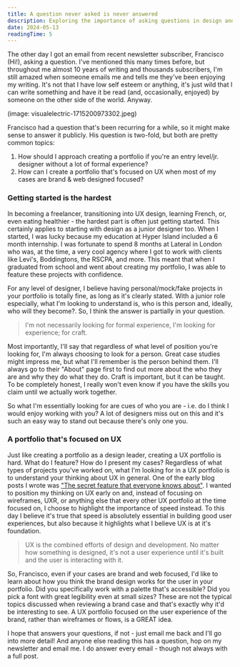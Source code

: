 ```yaml
---
title: A question never asked is never answered
description: Exploring the importance of asking questions in design and development, with practical examples and strategies for effective communication.
date: 2024-05-13
readingTime: 5
---
```


The other day I got an email from recent newsletter subscriber, Francisco (Hi!), asking a question. I've mentioned this many times before, but throughout me almost 10 years of writing and thousands subscribers, I'm still amazed when someone emails me and tells me they've been enjoying my writing. It's not that I have low self esteem or anything, it's just wild that I can write something and have it be read (and, occasionally, enjoyed) by someone on the other side of the world. Anyway. 

(image: visualelectric-1715200973302.jpeg)

Francisco had a question that's been recurring for a while, so it might make sense to answer it publicly. His question is two-fold, but both are pretty common topics:

1. How should I approach creating a portfolio if you're an entry level/jr. designer without a lot of formal experience? 
2. How can I create a portfolio that's focused on UX when most of my cases are brand & web designed focused?

### Getting started is the hardest

In becoming a freelancer, transitioning into UX design, learning French, or, even eating healthier - the hardest part is often just getting started. This certainly applies to starting with design as a junior designer too. When I started, I was lucky because my education at Hyper Island included a 6 month internship. I was fortunate to spend 8 months at Lateral in London who was, at the time, a very cool agency where I got to work with clients like Levi's, Boddingtons, the RSCPA, and more. This meant that when I graduated from school and went about creating my portfolio, I was able to feature these projects with confidence. 

For any level of designer, I believe having personal/mock/fake projects in your portfolio is totally fine, as long as it's clearly stated. With a junior role especially, what I'm looking to understand is, who is this person and, ideally, who will they become?. So, I think the answer is partially in your question. 

>I'm not necessarily looking for formal experience, I'm looking for experience; for craft.

Most importantly, I'll say that regardless of what level of position you're looking for, I'm always choosing to look for a person. Great case studies might impress me, but what I'll remember is the person behind them. I'll always go to their "About" page first to find out more about the who they are and why they do what they do. Craft is important, but it can be taught. To be completely honest, I really won't even know if you have the skills you claim until we actually work together.

So what I'm essentially looking for are cues of who you are - i.e. do I think I would enjoy working with you? A lot of designers miss out on this and it's such an easy way to stand out because there's only one you. 

### A portfolio that's focused on UX

Just like creating a portfolio as a design leader, creating a UX portfolio is hard. What do I feature? How do I present my cases? Regardless of what types of projects you've worked on, what I'm looking for in a UX portfolio is to understand your thinking about UX in general. One of the early blog posts I wrote was ["The secret feature that everyone knows about"](https://www.antonsten.com/writing/secret-feature). I wanted to position my thinking on UX early on and, instead of focusing on wireframes, UXR, or anything else that every other UX portfolio at the time focused on, I choose to highlight the importance of speed instead. To this day I believe it's true that speed is absolutely essential in building good user experiences, but also because it highlights what I believe UX is at it's foundation. 

>UX is the combined efforts of design and development. No matter how something is designed, it's not a user experience until it's built and the user is interacting with it.

So, Francisco, even if your cases are brand and web focused, I'd like to learn about how you think the brand design works for the user in your portfolio. Did you specifically work with a palette that's accessible? Did you pick a font with great legibility even at small sizes? These are not the typical topics discussed when reviewing a brand case and that's exactly why it'd be interesting to see. A UX portfolio focused on the user experience of the brand, rather than wireframes or flows, is a GREAT idea.

I hope that answers your questions, if not - just email me back and I'll go into more detail! And anyone else reading this has a question, hop on my newsletter and email me. I do answer every email - though not always with a full post.